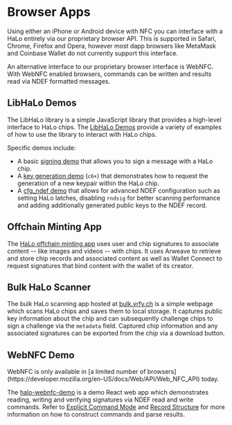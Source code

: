 
# Browser Apps

Using either an iPhone or Android device with NFC you can interface with a HaLo entirely via our proprietary browser API. This is supported in Safari, Chrome, Firefox and Opera, however most dapp browsers like MetaMask and Coinbase Wallet do not currently support this interface.

An alternative interface to our proprietary browser interface is WebNFC. With WebNFC enabled browsers, commands can be written and results read via NDEF formatted messages.

## LibHaLo Demos

The LibHaLo library is a simple JavaScript library that provides a high-level interface to HaLo chips. The [LibHaLo Demos](https://halo-demos.arx.org/examples/) provide a variety of examples of how to use the library to interact with HaLo chips.

Specific demos include:

- A basic [signing demo](https://halo-demos.arx.org/examples/demo.html) that allows you to sign a message with a HaLo chip.
- A [key generation demo](https://halo-demos.arx.org/examples/gen_key.html) (`c6+`) that demonstrates how to request the generation of a new keypair within the HaLo chip.
- A [cfg_ndef demo](https://halo-demos.arx.org/examples/cfg_ndef.html) that allows for advanced NDEF configuration such as setting HaLo latches, disabling `rndsig` for better scanning performance and adding additionally generated public keys to the NDEF record.

## Offchain Minting App

The [HaLo offchain minting app](https://halo.vrfy.ch) uses user and chip signatures to associate content -- like images and videos -- with chips. It uses Arweave to retrieve and store chip records and associated content as well as Wallet Connect to request signatures that bind content with the wallet of its creator.

## Bulk HaLo Scanner

The bulk HaLo scanning app hosted at [bulk.vrfy.ch](https://bulk.vrfy.ch) is a simple webpage which scans HaLo chips and saves them to local storage. It captures public key information about the chip and can subsequently challenge chips to sign a challenge via the `metadata` field. Captured chip information and any associated signatures can be exported from the chip via a download button.

## WebNFC Demo

<Callout type="info">
WebNFC is only available in [a limited number of browsers](https://developer.mozilla.org/en-US/docs/Web/API/Web_NFC_API) today.
</Callout>

The [halo-webnfc-demo](https://github.com/kong-org/halo-webnfc-demo) is a demo React web app which demonstrates reading, writing and verifying signatures via NDEF read and write commands. Refer to [Explicit Command Mode](../NDEF/command) and [Record Structure](../NDEF/params) for more information on how to construct commands and parse results.
